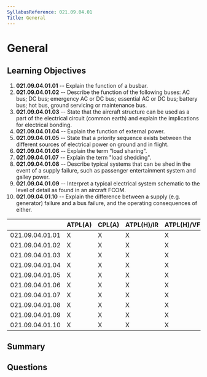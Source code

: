 ```yaml
---
SyllabusReference: 021.09.04.01
Title: General
---
```


# General

## Learning Objectives

1.  **021.09.04.01.01** -- Explain the function of a busbar.
2.  **021.09.04.01.02** -- Describe the function of the following buses: AC bus;
    DC bus; emergency AC or DC bus; essential AC or DC bus; battery bus; hot bus,
    ground servicing or maintenance bus.
3.  **021.09.04.01.03** -- State that the aircraft structure can be used as a
    part of the electrical circuit (common earth) and explain the implications
    for electrical bonding.
4.  **021.09.04.01.04** -- Explain the function of external power.
5.  **021.09.04.01.05** -- State that a priority sequence exists between the
    different sources of electrical power on ground and in flight.
6.  **021.09.04.01.06** -- Explain the term "load sharing".
7.  **021.09.04.01.07** -- Explain the term "load shedding".
8.  **021.09.04.01.08** -- Describe typical systems that can be shed in the event
    of a supply failure, such as passenger entertainment system and galley power.
9.  **021.09.04.01.09** -- Interpret a typical electrical system schematic to the
    level of detail as found in an aircraft FCOM.
10. **021.09.04.01.10** -- Explain the difference between a supply (e.g.
    generator) failure and a bus failure, and the operating consequences of
    either.

|                 | ATPL(A) | CPL(A) | ATPL(H)/IR | ATPL(H)/VFR | CPL(H) | IR | CBIR(A) |
| --------------- | ------- | ------ | ---------- | ----------- | ------ | -- | ------- |
| 021.09.04.01.01 | X       | X      | X          | X           | X      |    |         |
| 021.09.04.01.02 | X       | X      | X          | X           | X      |    |         |
| 021.09.04.01.03 | X       | X      | X          | X           | X      |    |         |
| 021.09.04.01.04 | X       | X      | X          | X           | X      |    |         |
| 021.09.04.01.05 | X       | X      | X          | X           | X      |    |         |
| 021.09.04.01.06 | X       | X      | X          | X           | X      |    |         |
| 021.09.04.01.07 | X       | X      | X          | X           | X      |    |         |
| 021.09.04.01.08 | X       | X      | X          | X           | X      |    |         |
| 021.09.04.01.09 | X       | X      | X          | X           | X      |    |         |
| 021.09.04.01.10 | X       | X      | X          | X           | X      |    |         |

## Summary

## Questions
